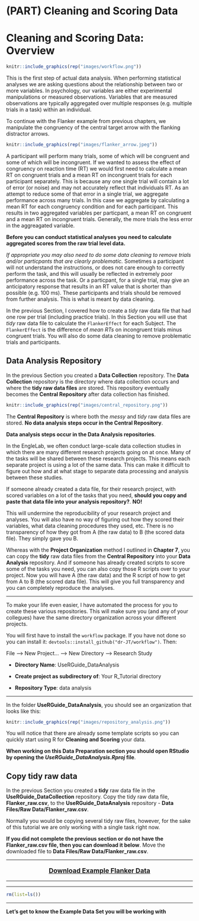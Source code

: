 # (PART) Cleaning and Scoring Data {-}

# Cleaning and Scoring Data: Overview {-}

<link rel="stylesheet" href="https://use.fontawesome.com/releases/v5.8.1/css/all.css" integrity="sha384-50oBUHEmvpQ+1lW4y57PTFmhCaXp0ML5d60M1M7uH2+nqUivzIebhndOJK28anvf" crossorigin="anonymous">

```r
knitr::include_graphics(rep("images/workflow.png"))
```

This is the first step of actual data analysis. When performing statistical analyses we are asking questions about the relationship between two or more variables. In psychology, our variables are either experimental manipulations or measured observations. Variables that are measured observations are typically aggregated over multiple responses (e.g. multiple trials in a task) within an individual.

To continue with the Flanker example from previous chapters, we manipulate the congruency of the central target arrow with the flanking distractor arrows. 

```r
knitr::include_graphics(rep("images/flanker_arrow.jpeg"))
```

A participant will perform many trials, some of which will be congruent and some of which will be incongruent. If we wanted to assess the effect of congruency on reaction time (RT) we would first need to calculate a mean RT on congruent trials and a mean RT on incongruent trials for each participant separately. This is because any one single trial will contain a lot of error (or noise) and may not accurately reflect that individuals RT. As an attempt to reduce some of that error in a single trial, we aggregate performance across many trials. In this case we aggregate by calculating a mean RT for each congruency condition and for each participant. This results in two aggregated variables per particpant, a mean RT on congruent and a mean RT on incongruent trials. Generally, the more trials the less error in the aggreagated variable. 

**Before you can conduct statistical analyses you need to calculate aggregated scores from the raw trial level data.** 

*If appropriate you may also need to do some data cleaning to remove trials and/or particpants that are clearly problematic.* Sometimes a participant will not understand the instructions, or does not care enough to correctly perform the task, and this will usually be reflected in extremely poor performance across the task. Or a particpant, for a single trial, may give an anticipatory response that results in an RT value that is shorter than possible (e.g. 100 ms). These participants and trials should be removed from further analysis. This is what is meant by data cleaning. 

In the previous Section, I covered how to create a *tidy* raw data file that had one row per trial (including practice trials). In this Section you will use that *tidy* raw data file to calculate the `FlankerEffect` for each Subject. The `FlankerEffect` is the difference of *mean RTs* on incongruent trials minus congruent trials. You will also do some data cleaning to remove problematic trials and participants.

## Data Analysis Repository

In the previous Section you created a **Data Collection** repository. The **Data Collection** repository is the directory where data collection occurs and where the **tidy raw data files** are stored. This repository eventually becomes the **Central Repository** after data collection has finished.

```r
knitr::include_graphics(rep("images/central_repository.png"))
```

The **Central Repository** is where both the *messy* and *tidy* raw data files are stored. **No data analysis steps occur in the Central Repository**. 

**Data analysis steps occur in the Data Analysis repositories**. 

In the EngleLab, we often conduct large-scale data collection studies in which there are many different research projects going on at once. Many of the tasks will be shared between these research projects. This means each separate project is using a lot of the same data. This can make it difficult to figure out how and at what stage to separate data processing and analysis between these studies.

If someone already created a data file, for their research project, with scored variables on a lot of the tasks that you need, **should you copy and paste that data file into your analysis repository?**. **NO!** 

This will undermine the reproducibility of your research project and analyses. You will also have no way of figuring out how they scored their variables, what data cleaning procedures they used, etc. There is no transparency of how they got from A (the raw data) to B (the scored data file). They simply gave you B. 

Whereas with the **Project Organization** method I outlined in **Chapter 7**, you can copy the **tidy** raw data files from the **Central Repository** into your **Data Analysis** repository. And if someone has already created scripts to score some of the tasks you need, you can also copy those R scripts over to your project. Now you will have A (the raw data) and the R script of how to get from A to B (the scored data file). This will give you full transparency and you can completely reproduce the analyses. 

----

To make your life even easier, I have automated the process for you to create these various repositories. This will make sure you (and any of your collegues) have the same directory organization across your different projects.

You will first have to install the `workflow` package. If you have not done so you can install it: `devtools::install_github("dr-JT/workflow")`. Then:

File --> New Project... --> New Directory --> Research Study

* __Directory Name__: UseRGuide_DataAnalysis

* __Create project as subdirectory of__: Your R_Tutorial directory

* __Repository Type__: data analysis

----

In the folder **UseRGuide_DataAnalysis**, you should see an organization that looks like this:

```r
knitr::include_graphics(rep("images/repository_analysis.png"))
```

You will notice that there are already some template scripts so you can quickly start using R for **Cleaning and Scoring** your data.

**When working on this Data Preparation section you should open RStudio by opening the *UseRGuide_DataAnalysis.Rproj* file**.

## Copy tidy raw data

In the previous Section you created a **tidy** raw data file in the **UseRGuide_DataCollection** repository. Copy the tidy raw data file, **Flanker_raw.csv**, to the **UseRGuide_DataAnalysis** repository - **Data Files/Raw Data/Flanker_raw.csv**.

Normally you would be copying several tidy raw files, however, for the sake of this tutorial we are only working with a single task right now.

**If you did not complete the previous section or do not have the Flanker_raw.csv file, then you can download it below**. Move the downloaded file to **Data Files/Raw Data/Flanker_raw.csv**.

----

<div style="text-align: center; font-size: 1.25em">
[<i class="fas fa-download" style="font-size: 3em"></i> ](http://englelab.gatech.edu/userguide/Flanker_raw.csv)

[**Download Example Flanker Data**](http://englelab.gatech.edu/userguide/Flanker_raw.csv)
</div>

----

********

```r
rm(list=ls())
```

********

**Let's get to know the Example Data Set you will be working with**
